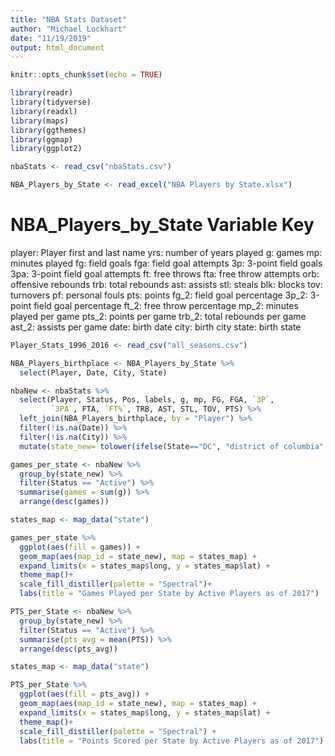 ```yaml
---
title: "NBA Stats Dataset"
author: "Michael Lockhart"
date: "11/19/2019"
output: html_document
---
```


```r
knitr::opts_chunk$set(echo = TRUE)
```

```r
library(readr)
library(tidyverse)
library(readxl)
library(maps)
library(ggthemes)
library(ggmap)
library(ggplot2)
```


```r
nbaStats <- read_csv("nbaStats.csv")
```

```r
NBA_Players_by_State <- read_excel("NBA Players by State.xlsx")
```

# NBA_Players_by_State Variable Key

player: Player first and last name
yrs: number of years played
g: games
mp: minutes played
fg: field goals
fga: field goal attempts
3p: 3-point field goals
3pa: 3-point field goal attempts
ft: free throws
fta: free throw attempts
orb: offensive rebounds
trb: total rebounds
ast: assists
stl: steals
blk: blocks
tov: turnovers
pf: personal fouls
pts: points
fg_2: field goal percentage
3p_2: 3-point field goal percentage
ft_2: free throw percentage
mp_2: minutes played per game
pts_2: points per game
trb_2: total rebounds per game
ast_2: assists per game
date: birth date
city: birth city
state: birth state


```r
Player_Stats_1996_2016 <- read_csv("all_seasons.csv")
```

```r
NBA_Players_birthplace <- NBA_Players_by_State %>% 
  select(Player, Date, City, State)
```


```r
nbaNew <- nbaStats %>% 
  select(Player, Status, Pos, labels, g, mp, FG, FGA, `3P`, 
         `3PA`, FTA, `FT%`, TRB, AST, STL, TOV, PTS) %>% 
  left_join(NBA_Players_birthplace, by = "Player") %>% 
  filter(!is.na(Date)) %>% 
  filter(!is.na(City)) %>% 
  mutate(state_new= tolower(ifelse(State=="DC", "district of columbia", State))) 
```

```r
games_per_state <- nbaNew %>% 
  group_by(state_new) %>% 
  filter(Status == "Active") %>% 
  summarise(games = sum(g)) %>% 
  arrange(desc(games))
```


```r
states_map <- map_data("state")

games_per_state %>% 
  ggplot(aes(fill = games)) +
  geom_map(aes(map_id = state_new), map = states_map) +
  expand_limits(x = states_map$long, y = states_map$lat) + 
  theme_map()+
  scale_fill_distiller(palette = "Spectral")+
  labs(title = "Games Played per State by Active Players as of 2017")

```

```r
PTS_per_State <- nbaNew %>% 
  group_by(state_new) %>% 
  filter(Status == "Active") %>% 
  summarise(pts_avg = mean(PTS)) %>% 
  arrange(desc(pts_avg))
```


```r
states_map <- map_data("state")

PTS_per_State %>% 
  ggplot(aes(fill = pts_avg)) +
  geom_map(aes(map_id = state_new), map = states_map) +
  expand_limits(x = states_map$long, y = states_map$lat) + 
  theme_map()+
  scale_fill_distiller(palette = "Spectral") +
  labs(title = "Points Scored per State by Active Players as of 2017")

```



